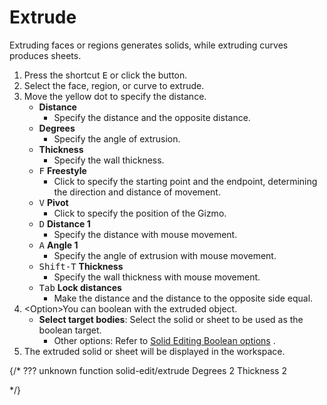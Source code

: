
# Extrude

<Reference shortcut="E" command="Extrude" button="Right of Command Bar" />

Extruding faces or regions generates solids, while extruding curves produces sheets.

1. Press the shortcut <kbd>E</kbd> or click the button.
2. Select the face, region, or curve to extrude.
3. Move the yellow dot to specify the distance.
   - **Distance**
      - Specify the distance and the opposite distance.
   - **Degrees**
      - Specify the angle of extrusion.
   - **Thickness**
      - Specify the wall thickness.
   - <kbd>F</kbd> **Freestyle**
      - Click to specify the starting point and the endpoint, determining the direction and distance of movement.
   - <kbd>V</kbd> **Pivot**
      - Click to specify the position of the Gizmo. 
   - <kbd>D</kbd> **Distance 1**
      - Specify the distance with mouse movement.
   - <kbd>A</kbd> **Angle 1** 
      - Specify the angle of extrusion with mouse movement.
   - <kbd>Shift-T</kbd> **Thickness**
      - Specify the wall thickness with mouse movement.
   - <kbd>Tab</kbd> **Lock distances**
      - Make the distance and the distance to the opposite side equal.
4. \<Option\>You can boolean with the extruded object.
   - **Select target bodies**: Select the solid or sheet to be used as the boolean target.
      - Other options: Refer to [Solid Editing Boolean options](boolean-options) .
5. The extruded solid or sheet will be displayed in the workspace.

 {/* ??? unknown function 
 solid-edit/extrude
 Degrees 2
 Thickness 2
 
 */}